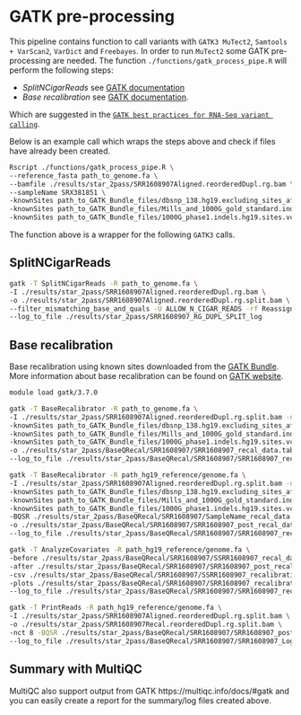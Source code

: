 # GATK pre-processing {#ch:gatk-prep}

This pipeline contains function to call variants with `GATK3 MuTect2`, `Samtools + VarScan2`, `VarDict` and `Freebayes`.
In order to run `MuTect2` some GATK pre-processing are needed. The function `./functions/gatk_process_pipe.R` will perform the following steps:

* *SplitNCigarReads* see [GATK documentation](https://software.broadinstitute.org/gatk/documentation/tooldocs/3.8-0/org_broadinstitute_gatk_tools_walkers_rnaseq_SplitNCigarReads.php)
* *Base recalibration* see [GATK documentation](https://gatkforums.broadinstitute.org/gatk/discussion/44/base-quality-score-recalibration-bqsr). 

Which are suggested in the [`GATK best practices for RNA-Seq variant calling`](https://software.broadinstitute.org/gatk/documentation/article.php?id=3891). 

Below is an example call which wraps the steps above and check if files have already been created.

```bash
Rscript ./functions/gatk_process_pipe.R \
--reference_fasta path_to_genome.fa \
--bamfile ./results/star_2pass/SRR1608907Aligned.reorderedDupl.rg.bam \
--sampleName SRX381851 \
-knownSites path_to_GATK_Bundle_files/dbsnp_138.hg19.excluding_sites_after_129.vcf \
-knownSites path_to_GATK_Bundle_files/Mills_and_1000G_gold_standard.indels.hg19.sites.vcf \
-knownSites path_to_GATK_Bundle_files/1000G_phase1.indels.hg19.sites.vcf 
```

The function above is a wrapper for the following `GATK3` calls.

## SplitNCigarReads

```bash
gatk -T SplitNCigarReads -R path_to_genome.fa \
-I ./results/star_2pass/SRR1608907Aligned.reorderedDupl.rg.bam \
-o ./results/star_2pass/SRR1608907Aligned.reorderedDupl.rg.split.bam \
--filter_mismatching_base_and_quals -U ALLOW_N_CIGAR_READS -rf ReassignOneMappingQuality -RMQF 255 -RMQT 60 \
--log_to_file ./results/star_2pass/SRR1608907_RG_DUPL_SPLIT_log
```

## Base recalibration

Base recalibration using known sites downloaded from the [GATK Bundle](https://github.com/snewhouse/ngs_nextflow/wiki/GATK-Bundle). More information about base recalibration can be found on [GATK website](https://software.broadinstitute.org/gatk/documentation/tooldocs/3.8-0/org_broadinstitute_gatk_tools_walkers_bqsr_BaseRecalibrator.php). 

```bash
module load gatk/3.7.0

gatk -T BaseRecalibrator -R path_to_genome.fa \
-I ./results/star_2pass/SRR1608907Aligned.reorderedDupl.rg.split.bam -nct 8 \
-knownSites path_to_GATK_Bundle_files/dbsnp_138.hg19.excluding_sites_after_129.vcf \
-knownSites path_to_GATK_Bundle_files/Mills_and_1000G_gold_standard.indels.hg19.sites.vcf \
-knownSites path_to_GATK_Bundle_files/1000G_phase1.indels.hg19.sites.vcf \
-o ./results/star_2pass/BaseQRecal/SRR1608907/SRR1608907_recal_data.table \
--log_to_file ./results/star_2pass/BaseQRecal/SRR1608907/SRR1608907_recal_step1_log 

gatk -T BaseRecalibrator -R path_hg19_reference/genome.fa \
-I ./results/star_2pass/SRR1608907Aligned.reorderedDupl.rg.split.bam -nct 8 \
-knownSites path_to_GATK_Bundle_files/dbsnp_138.hg19.excluding_sites_after_129.vcf \
-knownSites path_to_GATK_Bundle_files/Mills_and_1000G_gold_standard.indels.hg19.sites.vcf \
-knownSites path_to_GATK_Bundle_files/1000G_phase1.indels.hg19.sites.vcf \
-BQSR ./results/star_2pass/BaseQRecal/SRR1608907/SampleName_recal_data.table \
-o ./results/star_2pass/BaseQRecal/SRR1608907/SRR1608907_post_recal_data.table \
--log_to_file ./results/star_2pass/BaseQRecal/SRR1608907/SRR1608907_recal_step2_log 

gatk -T AnalyzeCovariates -R path_hg19_reference/genome.fa \
-before ./results/star_2pass/BaseQRecal/SRR1608907/SSRR1608907_recal_data.table \
-after ./results/star_2pass/BaseQRecal/SRR1608907/SRR1608907_post_recal_data.table \
-csv ./results/star_2pass/BaseQRecal/SRR1608907/SSRR1608907_recalibration_plots.csv \
-plots ./results/star_2pass/BaseQRecal/SRR1608907/SRR1608907_recalibration_plots.pdf \
--log_to_file ./results/star_2pass/BaseQRecal/SRR1608907/SRR1608907_recal_analyseCov_log 

gatk -T PrintReads -R path_hg19_reference/genome.fa \
-I ./results/star_2pass/SRR1608907Aligned.reorderedDupl.rg.split.bam \
-o ./results/star_2pass/SRR1608907Recal.reorderedDupl.rg.split.bam \
-nct 8 -BQSR ./results/star_2pass/BaseQRecal/SRR1608907/SRR1608907_post_recal_data.table \
--log_to_file ./results/star_2pass/BaseQRecal/SRR1608907/SRR1608907_Log_recalibrated_bases
```

## Summary with MultiQC

MultiQC also support output from GATK https://multiqc.info/docs/#gatk and you can easily create a report for the summary/log files created above. 
